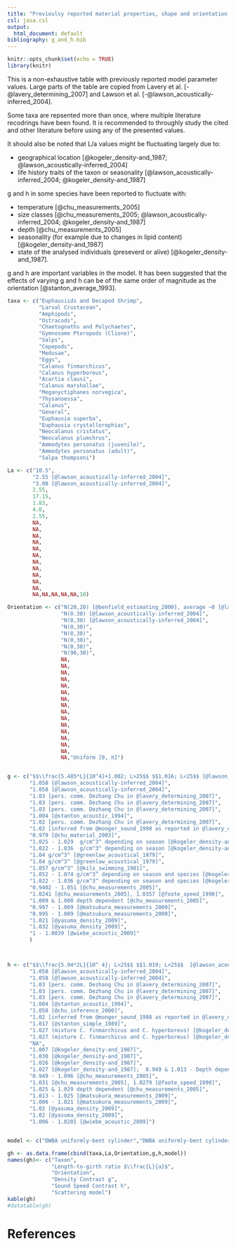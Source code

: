 ```yaml
---
title: "Previoulsy reported material properties, shape and orientation parameters"
csl: jasa.csl
output:
  html_document: default
bibliography: g_and_h.bib
---
```


```r
knitr::opts_chunk$set(echo = TRUE)
library(knitr)
```


This is a non-exhaustive table with previously reported model parameter values. Large parts of the table are copied from Lavery et al. [-@lavery_determining_2007] and Lawson et al. [-@lawson_acoustically-inferred_2004].  
  
Some taxa are repsented more than once, where multiple literature recodrings have been found. It is recommended to throughly study the cited and other literature before using any of the presented values.  
  
It should also be noted that L/a values might be fluctuating largely due to:

* geographical location [@kogeler_density-and_1987; @lawson_acoustically-inferred_2004]
* life history traits of the taxon or seasonality [@lawson_acoustically-inferred_2004; @kogeler_density-and_1987] 
  
  
g and h in some species have been reported to fluctuate with:  

* temperature [@chu_measurements_2005] 
* size classes [@chu_measurements_2005; @lawson_acoustically-inferred_2004; @kogeler_density-and_1987]  
* depth [@chu_measurements_2005]   
* seasonality (for example due to changes in lipid content) [@kogeler_density-and_1987]
* state of the analysed individuals (preseverd or alive) [@kogeler_density-and_1987].
  
g and h are important variables in the model. It has been suggested that the effects of varying g and h can be of the same order of magnitude as the orientation [@stanton_average_1993].

```r
taxa <- c("Euphausiids and Decapod Shrimp",
          "Larval Crustacean",
          "Amphipods",
          "Ostracods",
          "Chaetognaths and Polychaetes",
          "Gymnosome Pteropods (Clione)",
          "Salps",
          "Copepods",
          "Medusae",
          "Eggs",
          "Calanus finmarchicus",
          "Calanus hyperboreus",
          "Acartia clausi",
          "Calanus marshallae",
          "Meganyctiphanes norvegica",
          "Thysanoessa",
          "Calanus",
          "General",
          "Euphausia superba",
          "Euphausia crystallorophias",
          "Neocalanus cristatus",
          "Neocalanus plumchrus",
          "Ammodytes personatus (juvenile)",
          "Ammodytes personatus (adult)",
          "Salpa thompsoni")

La <- c("10.5",
        "2.55 [@lawson_acoustically-inferred_2004]",
        "3.00 [@lawson_acoustically-inferred_2004]",
        2.55,
        17.15,
        1.83,
        4.0,
        2.55,
        NA,
        NA,
        NA,
        NA,
        NA,
        NA,
        NA,
        NA,
        NA,
        NA,
        NA,
        NA,NA,NA,NA,NA,10)

Orientation <- c("N(20,20) [@benfield_estimating_2000], average ~0 [@lawson_improved_2006]",
                 "N(0.30) [@lawson_acoustically-inferred_2004]",
                 "N(0,30) [@lawson_acoustically-inferred_2004]",
                 "N(0,30)",
                 "N(0,30)",
                 "N(0,30)",
                 "N(0,30)",
                 "N(90,30)",
                 NA,
                 NA,
                 NA,
                 NA,
                 NA,
                 NA,
                 NA,
                 NA,
                 NA,
                 NA,
                 NA,
                 NA,
                 NA,
                 NA,
                 NA,
                 NA,"Uniform [0, π]")


g <- c("$$\\frac{5.485*L}{10^4}+1.002; L>25$$ $$1.016; L<25$$ [@lawson_acoustically-inferred_2004]",
       "1.058 [@lawson_acoustically-inferred_2004]",
       "1.058 [@lawson_acoustically-inferred_2004]",
       "1.03 [pers. comm. Dezhang Chu in @lavery_determining_2007]",
       "1.03 [pers. comm. Dezhang Chu in @lavery_determining_2007]",
       "1.03 [pers. comm. Dezhang Chu in @lavery_determining_2007]",
       "1.004 [@stanton_acoustic_1994]",
       "1.02 [pers. comm. Dezhang Chu in @lavery_determining_2007]",
       "1.02 [inferred from @monger_sound_1998 as reported in @lavery_determining_2007]",
       "0.979 [@chu_material_2003]",
       "1.025 - 1.029  g/cm^3^ depending on season [@kogeler_density-and_1987]",
       "1.022 - 1.036  g/cm^3^ depending on season [@kogeler_density-and_1987]",
       "1.04 g/cm^3^ [@greenlaw_acoustical_1979]",
       "1.04 g/cm^3^ [@greenlaw_acoustical_1979]",
       "1.057 g/cm^3^ [@kils_swimming_1981]",
       "1.052 - 1.074 g/cm^3^ depending on season and species [@kogeler_density-and_1987]",
       "1.022 - 1.036 g/cm^3^ depending on season and species [@kogeler_density-and_1987]",
       "0.9402 - 1.051 [@chu_measurements_2005]",
       "1.0241 [@chu_measurements_2005], 1.0357 [@foote_speed_1990]",
       "1.009 & 1.000 depth dependent [@chu_measurements_2005]",
       "0.997 - 1.009 [@matsukura_measurements_2009]",
       "0.995 - 1.009 [@matsukura_measurements_2009]",
       "1.021 [@yasuma_density_2009]",
       "1.032 [@yasuma_density_2009]",
       "1 - 1.0039 [@wiebe_acoustic_2009]"
       )



h <- c("$$\\frac{5.94*2L}{10^ 4}; L>25$$ $$1.019; L<25$$  [@lawson_acoustically-inferred_2004]",
       "1.058 [@lawson_acoustically-inferred_2004]",
       "1.058 [@lawson_acoustically-inferred_2004]",
       "1.03 [pers. comm. Dezhang Chu in @lavery_determining_2007]",
       "1.03 [pers. comm. Dezhang Chu in @lavery_determining_2007]",
       "1.03 [pers. comm. Dezhang Chu in @lavery_determining_2007]",
       "1.004 [@stanton_acoustic_1994]",
       "1.058 [@chu_inference_2000]",
       "1.02 [inferred from @monger_sound_1998 as reported in @lavery_determining_2007]",
       "1.017 [@stanton_simple_1989]",
       "1.027 (mixture C. finmarchicus and C. hyperboreus) [@kogeler_density-and_1987]",
       "1.027 (mixture C. finmarchicus and C. hyperboreus) [@kogeler_density-and_1987]",
       "NA",
       "1.007 [@kogeler_density-and_1987]",
       "1.030 [@kogeler_density-and_1987]",
       "1.026 [@kogeler_density-and_1987]",
       "1.027 [@kogeler_density-and_1987];  0.949 & 1.013 - Depth dependent [@chu_measurements_2005]",
       "0.949 - 1.096 [@chu_measurements_2005]",
       "1.031 [@chu_measurements_2005], 1.0279 [@foote_speed_1990]",
       "1.025 & 1.029 depth dependent [@chu_measurements_2005]",
       "1.013 - 1.025 [@matsukura_measurements_2009]",
       "1.006 - 1.021 [@matsukura_measurements_2009]",
       "1.02 [@yasuma_density_2009]",
       "1.02 [@yasuma_density_2009]",
       "1.006 - 1.0201 [@wiebe_acoustic_2009]")


model <- c("DWBA uniformly-bent cylinder","DWBA uniformly-bent cylinder","DWBA uniformly-bent cylinder","DWBA uniformly-bent cylinder","DWBA uniformly-bent cylinder","DWBA uniformly-bent cylinder","DWBA uniformly-bent cylinder","DWBA prolate spheroid", "DWBA two prolate spheroid surfaces", "High-pass fluid sphere","NA","NA","NA","NA","NA","NA","NA",NA,NA,NA,"DWBA Deformed Cylinder","DWBA Deformed Cylinder",NA,NA,"DWBA")

gh <- as.data.frame(cbind(taxa,La,Orientation,g,h,model))
names(gh)<- c("Taxon",
              "Length-to-girth ratio $\\frac{L}{a}$",
              "Orientation",
              "Density Contrast g", 
              "Sound Speed Contrast h",
              "Scattering model")
kable(gh)
#datatable(gh)
```



# References

